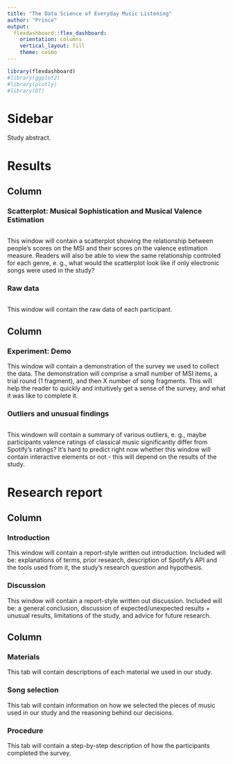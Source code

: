 ```yaml
---
title: "The Data Science of Everyday Music Listening"
author: "Prince"
output: 
  flexdashboard::flex_dashboard:
    orientation: columns
    vertical_layout: fill
    theme: cosmo
---
```


```r
library(flexdashboard)
#library(ggplot2)
#library(plotly)
#library(DT)
```

Sidebar {.sidebar}
===

Study abstract.

Results
===

Column {data-width=1}
---

### Scatterplot: Musical Sophistication and Musical Valence Estimation {data-height=800}

```r

```
This window will contain a scatterplot showing the relationship between people's scores on the MSI and their scores on the valence estimation measure. Readers will also be able to view the same relationship controled for each genre, e. g., what would the scatterplot look like if only electronic songs were used in the study?

### Raw data

```r

```
This window will contain the raw data of each participant.

Column {data-width=1}
---

### Experiment: Demo

This window will contain a demonstration of the survey we used to collect the data. The demonstration will comprise a small number of MSI items, a trial round (1 fragment), and then X number of song fragments.
This will help the reader to quickly and intuitively get a sense of the survey, and what it was like to complete it.


### Outliers and unusual findings {data-height=800}

```r

```

This windown will contain a summary of various outliers, e. g., maybe participants valence ratings of classical music significantly differ from Spotify's ratings? It's hard to predict right now whether this window will contain interactive elements or not - this will depend on the results of the study.

Research report
===

Column {data-width=586}
---

### Introduction

This window will contain a report-style written out introduction. Included will be: explanations of terms, prior research, description of Spotify's API and the tools used from it, the study's research question and hypothesis.

### Discussion 

This window will contain a report-style written out discussion. Included will be: a general conclusion, discussion of expected/unexpected results + unusual results, limitations of the study, and advice for future research.

Column {.tabset}
---

### Materials

This tab will contain descriptions of each material we used in our study.

### Song selection

This tab will contain information on how we selected the pieces of music used in our study and the reasoning behind our decisions.

### Procedure

This tab will contain a step-by-step description of how the participants completed the survey. 

